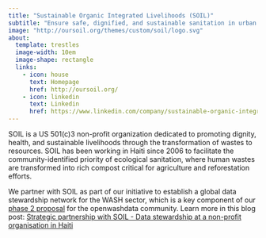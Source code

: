 ```yaml
---
title: "Sustainable Organic Integrated Livelihoods (SOIL)"
subtitle: "Ensure safe, dignified, and sustainable sanitation in urban Haiti."
image: "http://oursoil.org/themes/custom/soil/logo.svg"
about:
  template: trestles
  image-width: 10em
  image-shape: rectangle
  links:
    - icon: house
      text: Homepage
      href: http://oursoil.org/
    - icon: linkedin
      text: Linkedin
      href: https://www.linkedin.com/company/sustainable-organic-integrated-livelihoods/
---
```


SOIL is a US 501(c)3 non-profit organization dedicated to promoting dignity, health, and sustainable livelihoods through the transformation of wastes to resources. SOIL has been working in Haiti since 2006 to facilitate the community-identified priority of ecological sanitation, where human wastes are transformed into rich compost critical for agriculture and reforestation efforts.

We partner with SOIL as part of our initiative to establish a global data stewardship network for the WASH sector, which is a key component of our [phase 2 proposal](https://github.com/openwashdata-dev/prop-eth-ord-explore-02-openwashdata) for the openwashdata community. Learn more in this blog post: [Strategic partnership with SOIL - Data stewardship at a non-profit organisation in Haiti](https://openwashdata.org/pages/blog/posts/2024-04-02-partnership-soil/)


